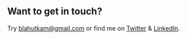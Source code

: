 ## Want to get in touch?

Try blahutkam@gmail.com or find me on [Twitter](https://twitter.com/stonedheads) & [LinkedIn](https://www.linkedin.com/in/martin-blahutka/).
